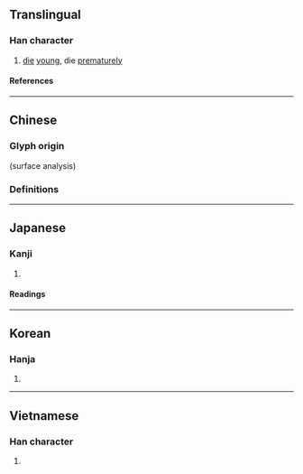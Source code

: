 {{character info/new}}
==Translingual==

===Han character===
{{Han char|rn=78|rad=歹|as=04|sn=8|four=12234|canj=MNHK|ids=⿰歹夭}}

# [[die]] [[young]], die [[prematurely]]

====References====
{{Han ref|kx=0579.200|dkj=16390|dj=0971.230|hdz=21382.090|uh=6B80}}

----

==Chinese==
{{zh-forms}}

===Glyph origin===
{{Han etym}}
{{Han compound|歹|夭}} (surface analysis)

===Definitions===
{{zh-see|夭|v}}

----

==Japanese==

===Kanji===
{{ja-kanji|grade=|rs=歹04}}

# {{rfdef|ja|sort=歹04}}

====Readings====
{{ja-readings
|on=よう
|kun=わかじに
}}

----

==Korean==

===Hanja===
{{ko-hanja|요}}

# {{rfdef|ko|sort=歹04}}

----

==Vietnamese==

===Han character===
{{vi-readings|rs=歹04|reading=yểu}}

# {{rfdef|vi|sort=歹04}}
